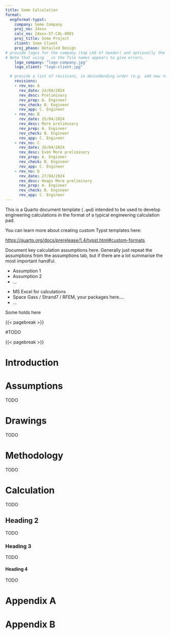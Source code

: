 ```yaml
---
title: Some Calculation
format:
  engformat-typst:
    company: Some Company
    proj_no: 24xxx
    calc_no: 24xxx-ST-CAL-0001
    proj_title: Some Project
    client: Some Client
    proj_phase: Detailed Design
# provide logos for the company (top LHS of header) and optionally the client (top RHS)
# Note that using _ in the file names appears to give errors.
    logo_company: "logo-company.jpg"
    logo_client: "logo-client.jpg"

  # provide a list of revisions, in descedending order (e.g. add new revisions at the bottom)
    revisions:
    - rev_no: A
      rev_date: 24/04/2024
      rev_desc: Preliminary
      rev_prep: A. Engineer
      rev_check: B. Engineer
      rev_app: C. Engineer
    - rev_no: B
      rev_date: 25/04/2024
      rev_desc: More preliminary
      rev_prep: A. Engineer
      rev_check: B. Engineer
      rev_app: C. Engineer
    - rev_no: C
      rev_date: 26/04/2024
      rev_desc: Even More preliminary
      rev_prep: A. Engineer
      rev_check: B. Engineer
      rev_app: C. Engineer
    - rev_no: D
      rev_date: 27/04/2024
      rev_desc: Heaps More preliminary
      rev_prep: A. Engineer
      rev_check: B. Engineer
      rev_app: C. Engineer
---
```


```{=typst}
#like_header("Calculation Objective / Scope")
```

This is a Quarto document template (`.qmd`) intended to be used to develop engineering calculations in the format of a typical engineering calculation pad.

You can learn more about creating custom Typst templates here: 

<https://quarto.org/docs/prerelease/1.4/typst.html#custom-formats>

```{=typst}
#like_header("Calculation Assumptions")
```

Document key calculation assumptions here. Generally just repeat the assumptions from the assumptions tab, but if there are a lot summarise the most important handful.									

* Assumption 1
* Assumption 2
* ...

```{=typst}
#like_header("Software Used")
```

* MS Excel for calculations
* Space Gass / Strand7 / RFEM, your packages here....
* ...

```{=typst}
#like_header("Holds")
```

Some holds here

```{=typst}
#lorem(50)

#lorem(60)

#lorem(50)

#lorem(40)

#lorem(70)

#lorem(40)
```


{{< pagebreak >}}

```{=typst}
#like_header("Table Of Contents")
```

#TODO

{{< pagebreak >}}

# Introduction

```{=typst}
#lorem(50)

#lorem(60)
```

# Assumptions

TODO

# Drawings

TODO

# Methodology

TODO

# Calculation

TODO

## Heading 2

TODO

### Heading 3

TODO

#### Heading 4

TODO

# Appendix A

# Appendix B

```{=typst}
#lorem(80)

#lorem(70)

#lorem(60)

#lorem(80)

#lorem(50)

#lorem(80)

#lorem(30)

#lorem(70)
```